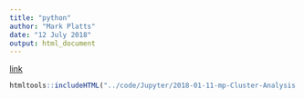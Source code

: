 ```yaml
---
title: "python"
author: "Mark Platts"
date: "12 July 2018"
output: html_document
---
```


[link](2018-01-11-mp-Cluster-Analysis.html)


```r
htmltools::includeHTML("../code/Jupyter/2018-01-11-mp-Cluster-Analysis.html")
```

